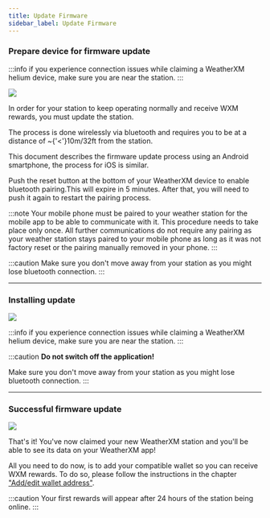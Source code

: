```yaml
---
title: Update Firmware
sidebar_label: Update Firmware
---
```



### Prepare device for firmware update 

:::info
if you experience connection issues while claiming a WeatherXM helium device,  make sure you are near the station.
:::

<div class="explanation small-big">
  <img src={useBaseUrl("img/wxm-devices/helium/update-station.jpg")} />
<span>

In order for your station to keep operating normally and receive WXM rewards, you must update the station.

The process is done wirelessly via bluetooth and requires you to be at a distance of ~{'<'}10m/32ft from the station.

This document describes the firmware update process using an Android smartphone, the process for iOS is similar.

Push the reset button at the bottom of your WeatherXM device to enable bluetooth pairing.This will expire in 5 minutes. After that, you will need to push it again to restart the pairing process.

:::note
Your mobile phone must be paired to your weather station for the mobile app to be able to communicate with it. This procedure needs to take place only once. All further communications do not require any pairing as your weather station stays paired to your mobile phone as long as it was not factory reset or the pairing manually removed in your phone.
:::

:::caution
Make sure you don't move away from your station as you might lose bluetooth connection.
:::
</span>
</div>

<hr/>

### Installing update

<div class="explanation small-big">
  <img src={useBaseUrl("img/wxm-devices/helium/installing-update.jpg")} />
  <span>

:::info
if you experience connection issues while claiming a WeatherXM helium device,  make sure you are near the station.
:::

:::caution
**Do not switch off the application!**

Make sure you don't move away from your station as you might lose bluetooth connection.
:::
  </span>
</div>

<hr/>

### Successful firmware update

<div class="explanation small-big">
  <img src={useBaseUrl("img/wxm-devices/helium/station-updated.jpg")} />
  <span>

That's it! You've now claimed your new WeatherXM station and you'll be able to see its data on your WeatherXM app!

All you need to do now, is to add your compatible wallet so you can receive WXM rewards. To do so, please follow the instructions in the chapter ["Add/edit wallet address"](/mobile-app/wallet/add-edit-wallet-address#how-to-create-wallet-on-metamask).


  </span>
</div>

:::caution
Your first rewards will appear after 24 hours of the station being online.
:::